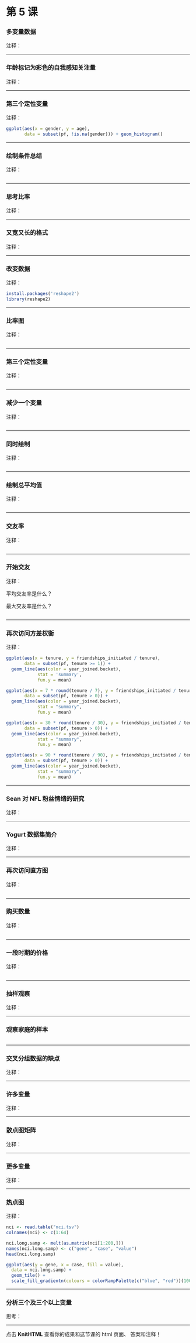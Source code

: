 第 5 课
========================================================

### 多变量数据
注释：

***

### 年龄标记为彩色的自我感知关注量
注释：

***

### 第三个定性变量
注释：

```r
ggplot(aes(x = gender, y = age),
       data = subset(pf, !is.na(gender))) + geom_histogram()
```

***

### 绘制条件总结
注释：

```r

```

***

### 思考比率
注释：

***

### 又宽又长的格式
注释：

***

### 改变数据
注释：

```r
install.packages('reshape2')
library(reshape2)
```

***

### 比率图
注释：

```r

```

***

### 第三个定性变量
注释：

```r

```

***

### 减少一个变量
注释：

```r

```

***

### 同时绘制
注释：

```r

```

***

### 绘制总平均值
注释：

```r

```

***

### 交友率
注释：

```r

```

***

### 开始交友
注释：

平均交友率是什么？

最大交友率是什么？

```r

```

***

### 再次访问方差权衡
注释：

```r

ggplot(aes(x = tenure, y = friendships_initiated / tenure),
       data = subset(pf, tenure >= 1)) +
  geom_line(aes(color = year_joined.bucket),
            stat = 'summary',
            fun.y = mean)

ggplot(aes(x = 7 * round(tenure / 7), y = friendships_initiated / tenure),
       data = subset(pf, tenure > 0)) +
  geom_line(aes(color = year_joined.bucket),
            stat = "summary",
            fun.y = mean)

ggplot(aes(x = 30 * round(tenure / 30), y = friendships_initiated / tenure),
       data = subset(pf, tenure > 0)) +
  geom_line(aes(color = year_joined.bucket),
            stat = "summary",
            fun.y = mean)

ggplot(aes(x = 90 * round(tenure / 90), y = friendships_initiated / tenure),
       data = subset(pf, tenure > 0)) +
  geom_line(aes(color = year_joined.bucket),
            stat = "summary",
            fun.y = mean)

```

***

### Sean 对 NFL 粉丝情绪的研究
注释：

***

###  Yogurt 数据集简介
注释：

***

### 再次访问直方图
注释：

```r

```

***

### 购买数量
注释：

```r

```

***

### 一段时期的价格
注释：

```r

```

***

### 抽样观察
注释：

***

### 观察家庭的样本

```r

```

***

### 交叉分组数据的缺点
注释：

***

### 许多变量
注释：

***

### 散点图矩阵
注释：

***

### 更多变量
注释：

***

### 热点图
注释：

```r
nci <- read.table("nci.tsv")
colnames(nci) <- c(1:64)
```

```r
nci.long.samp <- melt(as.matrix(nci[1:200,]))
names(nci.long.samp) <- c("gene", "case", "value")
head(nci.long.samp)

ggplot(aes(y = gene, x = case, fill = value),
  data = nci.long.samp) +
  geom_tile() +
  scale_fill_gradientn(colours = colorRampPalette(c("blue", "red"))(100))
```

***

### 分析三个及三个以上变量
思考：

***

点击 **KnitHTML** 查看你的成果和这节课的 html 页面、
答案和注释！
